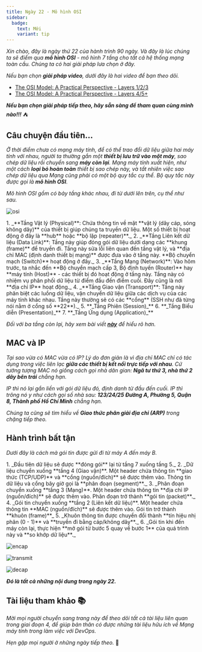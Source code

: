 ```yaml
---
title: Ngày 22 - Mô hình OSI
sidebar:
  badge:
    text: Mới
    variant: tip  
---
```



_Xin chào, đây là ngày thứ 22 của hành trình 90 ngày. Và đây là lúc chúng ta sẽ điểm qua **mô 
hình OSI** - mô hình 7 tầng cho tất cả hệ thống mạng toàn cầu. Chúng ta có hai giải pháp lưa
chọn ở đây._

_Nếu bạn chọn **giải pháp video**, dưới đây là hai video để bạn theo dõi._

- [The OSI Model: A Practical Perspective - Layers 1/2/3](https://www.youtube.com/watch?v=LkolbURrtTs&list=PLIFyRwBY_4bRLmKfP1KnZA6rZbRHtxmXi&index=3)
- [The OSI Model: A Practical Perspective - Layers 4/5+](https://www.youtube.com/watch?v=0aGqGKrRE0g&list=PLIFyRwBY_4bRLmKfP1KnZA6rZbRHtxmXi&index=4)

**_Nếu bạn chọn giải pháp tiếp theo, hãy sẵn sàng để tham quan cùng mình nào!!!_** ⛺

## Câu chuyện đầu tiên...

_Ở thời điểm chưa có mạng máy tính, để có thể trao đổi dữ liệu giữa hai máy tính với nhau, 
người ta thường gắn một **thiết bị lưu trữ vào một máy**, sao chép dữ liệu rồi chuyển sang **máy
còn lại**. Mạng máy tính xuất hiện, như một cách **loại bỏ hoàn toàn** thiết bị sao chép này, và
tất nhiên việc sao chép dữ liệu qua Mạng cũng phải có một bộ quy tắc cụ thể. Bộ quy tắc này
được gọi là **mô hình OSI**._ 

_Mô hình OSI gồm có bảy tầng khác nhau, đi từ dưới lên trên, cụ thể như sau._

![osi](../../../../assets/network/osi.png)

<Steps>
1. _**Tầng Vật lý (Physical)**: Chứa thông tin về mặt **vật lý (dây cáp, sóng không dây)** của thiết bị
giúp chúng ta truyền dữ liệu. Một số thiết bị hoạt động ở đây là **hub** hoặc **bộ lặp (repeater)**._
2. _**Tầng Liên kết dữ liệu (Data Link)**: Tầng này giúp đóng gói dữ liệu dưới dạng các **khung (frame)**
để truyền đi. Tầng này sửa lỗi liên quan đến tầng vật lý, và **địa chỉ MAC (định danh thiết bị mạng)** 
được đưa vào ở tầng này. **Bộ chuyển mạch (Switch)** hoạt động ở đây._
3. _**Tầng Mạng (Network)**: Vào hôm trước, ta nhắc đến **Bộ chuyển mạch cấp 3, Bộ định tuyến (Router)** 
hay **máy tính (Host)** - các thiết bị đó hoạt động ở tầng này. Tầng này có nhiệm vụ phân phối dữ liệu từ 
điểm đầu đến điểm cuối. Đây cũng là nơi **địa chỉ IP** hoạt động._
4. _**Tầng Giao vận (Transport)**: Tầng này phân biệt các luồng dữ liệu, vận chuyển dữ liệu giữa các dịch vụ
của các máy tính khác nhau. Tầng này thường sẽ có các **cổng** (SSH như đã từng nói nằm ở cổng số **22**)._
5. **_Tầng Phiên (Session)_**
6. **_Tầng Biểu diễn (Presentation)_**
7. **_Tầng Ứng dụng (Application)_**
</Steps>

_Đối với ba tầng còn lại, hãy xem bài viết **[này](https://www.geeksforgeeks.org/tcp-ip-model/)** để hiểu rõ hơn._

## MAC và IP

_Tại sao vừa có MAC vừa có IP? Lý do đơn giản là vì địa chỉ MAC chỉ có tác dụng trong việc liên lạc **giữa các thiết bị
kết nối trực tiếp với nhau**. Cứ tưởng tượng MAC nó giống cách gọi nhà dân gian: **Ngã tư thứ 3, nhà thứ 2 dãy bên trái**
chẳng hạn._

_IP thì nó lại gắn liền với gói dữ liệu đó, định danh từ đầu đến cuối. IP thì trông nó y như cách gọi số nhà sau: 
**123/24/25 Đường A, Phường 5, Quận 8, Thành phố Hồ Chí Minh** chẳng hạn._

_Chúng ta cũng sẽ tìm hiểu về **Giao thức phân giải địa chỉ (ARP)** trong chặng tiếp theo._

## Hành trình bất tận

_Dưới đây là cách mà gói tin được gửi đi từ máy A đến máy B._

<Steps>
1. _Đầu tiên dữ liệu sẽ được **đóng gói** lại từ tầng 7 xuống tầng 5._ 
2. _Dữ liệu chuyển xuống **tầng 4 (Giao vận)**. Một header chứa thông tin **giao thức (TCP/UDP)** và **cổng (nguồn/đích)** sẽ 
được thêm vào. Thông tin dữ liệu và cổng bây giờ gọi là **phân đoạn (segment)**._
3. _Phân đoạn chuyển xuống **tầng 3 (Mạng)**. Một header chứa thông tin **địa chỉ IP (nguồn/đích)** sẽ được thêm vào. Phân đoạn 
trở thành **gói tin (packet)**._
4. _Gói tin chuyển xuống **tầng 2 (Liên kết dữ liệu)**. Một header chứa thông tin **MAC (nguồn/đích)** sẽ được thêm vào. Gói tin 
trở thành **khuôn (frame)**_
5. _Khuôn thông tin được chuyển đổi thành **tín hiệu nhị phân (0 - 1)** và **truyền đi bằng cáp/không dây**._
6. _Gói tin khi đến máy còn lại, thực hiện **mở gói từ bước 5 quay về bước 1** của quá trình này và **so khớp dữ liệu**._
</Steps>

![encap](../../../../assets/network/encap.png)

![transmit](../../../../assets/network/transmit.png)

![decap](../../../../assets/network/de_encap.png)

**_Đó là tất cả những nội dung trong ngày 22._**

## Tài liệu tham khảo 📚

_Mời mọi người chuyển sang trang này để theo dõi tất cả tài liệu liên quan trong giai đoạn 4, 
để giúp bản thân có được những tài liệu hữu ích về Mạng máy tính trong làm việc với DevOps._

<LinkCard
  title="Ngày 22 - Tham khảo"
  href="../../../reference/network/day21"
/>

_Hẹn gặp mọi người ở những ngày tiếp theo._ 🚀